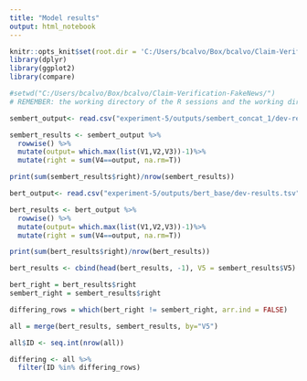```yaml
---
title: "Model results"
output: html_notebook
---
```



```r
knitr::opts_knit$set(root.dir = 'C:/Users/bcalvo/Box/bcalvo/Claim-Verification-FakeNews/')
library(dplyr)
library(ggplot2)
library(compare)

#setwd("C:/Users/bcalvo/Box/bcalvo/Claim-Verification-FakeNews/")
# REMEMBER: the working directory of the R sessions and the working directory of the notebook are different things!!!!

```

```r
sembert_output<- read.csv("experiment-5/outputs/sembert_concat_1/dev-results.tsv", header = FALSE, sep='\t')

```

```r

sembert_results <- sembert_output %>%
  rowwise() %>%
  mutate(output= which.max(list(V1,V2,V3))-1)%>%
  mutate(right = sum(V4==output, na.rm=T))

print(sum(sembert_results$right)/nrow(sembert_results))

```

```r
bert_output<- read.csv("experiment-5/outputs/bert_base/dev-results.tsv", header = FALSE, sep='\t')

```

```r

bert_results <- bert_output %>%
  rowwise() %>%
  mutate(output= which.max(list(V1,V2,V3))-1)%>%
  mutate(right = sum(V4==output, na.rm=T))

print(sum(bert_results$right)/nrow(bert_results))
```
```r
bert_results <- cbind(head(bert_results, -1), V5 = sembert_results$V5) # I delete one row to match

```


```r

bert_right = bert_results$right
sembert_right = sembert_results$right

differing_rows = which(bert_right != sembert_right, arr.ind = FALSE)

all = merge(bert_results, sembert_results, by="V5")

all$ID <- seq.int(nrow(all))

differing <- all %>%
  filter(ID %in% differing_rows)

```







